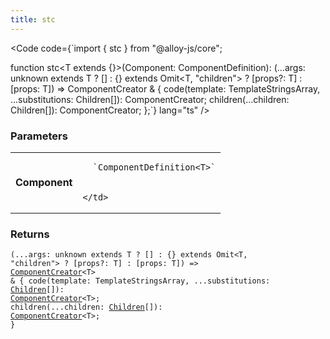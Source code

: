 ```yaml
---
title: stc
---
```







<Code code={`import { stc } from "@alloy-js/core";

function stc<T extends {}>(Component: ComponentDefinition<T>): (...args: unknown extends T ? [] : {} extends Omit<T, "children"> ? [props?: T] : [props: T]) => ComponentCreator<T> & {
    code(template: TemplateStringsArray, ...substitutions: Children[]): ComponentCreator<T>;
    children(...children: Children[]): ComponentCreator<T>;
};`} lang="ts" />

### Parameters

<table>
  <tr>
    <td style="text-align: right;font-weight: bold;">Component</td>
    <td>
    
      `ComponentDefinition<T>`
      
      
    </td>
  </tr>
</table>



### Returns

<code>(...args: unknown extends T ? [] : &#123;&#125; extends Omit&lt;T, "children"> ? [props?: T] : [props: T]) => <a href="../../types/componentcreator/">ComponentCreator</a>&lt;T> &amp; &#123;
    code(template: TemplateStringsArray, ...substitutions: <a href="../../types/children/">Children</a>[]): <a href="../../types/componentcreator/">ComponentCreator</a>&lt;T>;
    children(...children: <a href="../../types/children/">Children</a>[]): <a href="../../types/componentcreator/">ComponentCreator</a>&lt;T>;
&#125;</code>








